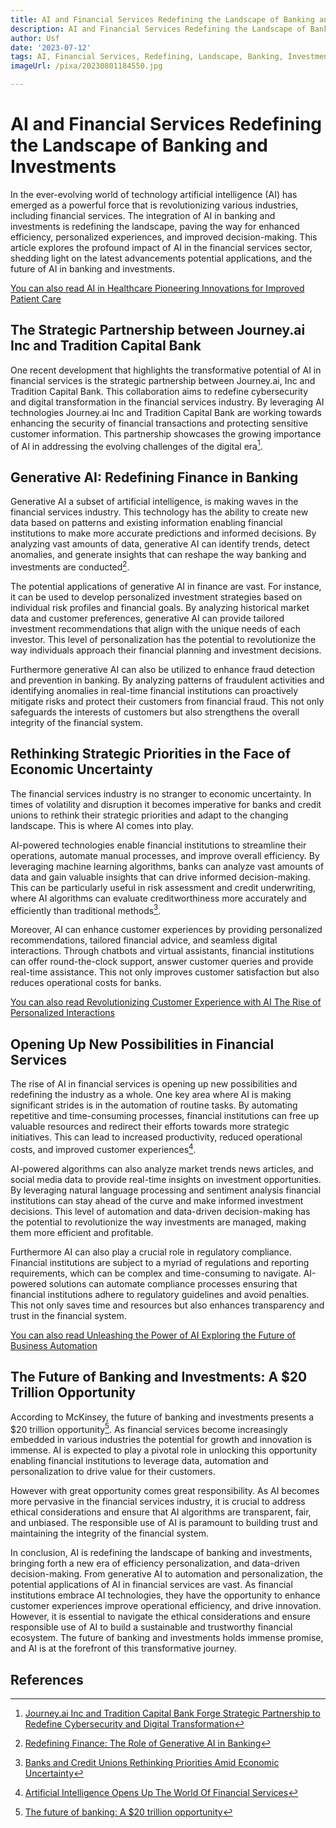 ```yaml
---
title: AI and Financial Services Redefining the Landscape of Banking and Investments
description: AI and Financial Services Redefining the Landscape of Banking and Investments
author: Usf
date: '2023-07-12'
tags: AI, Financial Services, Redefining, Landscape, Banking, Investments
imageUrl: /pixa/20230801184550.jpg

---
```

# AI and  Financial Services Redefining  the Landscape of Banking and Investments

In the ever-evolving world of  technology artificial intelligence (AI) has emerged as a powerful force that is revolutionizing various industries, including financial services. The integration of AI in banking  and investments is redefining the landscape, paving the way for enhanced efficiency, personalized experiences, and improved decision-making. This  article explores the profound impact of AI in the financial services sector, shedding light on  the latest advancements potential applications,  and the future of AI in banking and investments.

[You can also read AI in Healthcare  Pioneering Innovations for Improved Patient Care](AI%20in%20Healthcare%20Pioneering%20Innovations%20for%20Improved%20Patient%20Care)


## The Strategic Partnership between Journey.ai Inc and Tradition Capital Bank

One recent development that highlights  the transformative potential of AI in financial services is the strategic partnership between Journey.ai,  Inc and Tradition Capital Bank. This collaboration aims to redefine cybersecurity and digital transformation in the financial services industry. By leveraging AI technologies Journey.ai Inc and Tradition Capital Bank are working towards enhancing the security  of financial transactions and protecting sensitive customer information. This partnership showcases the growing importance of AI in addressing the  evolving challenges of the digital era[^1].

##  Generative AI: Redefining Finance in Banking

Generative  AI a subset of artificial intelligence,  is making waves in the financial services industry. This technology has the ability to create new data  based on patterns  and existing information enabling financial institutions to make more accurate predictions and informed decisions. By analyzing  vast amounts of data,  generative AI  can identify trends, detect anomalies, and generate insights that can reshape the way banking and investments are conducted[^2].

The potential applications of generative AI in  finance are vast.  For instance, it can be used to develop personalized investment strategies based  on individual risk profiles and financial goals. By analyzing historical market data and customer preferences, generative AI can provide tailored investment recommendations  that align  with the unique needs of each investor. This level of  personalization has the potential to revolutionize the way individuals approach their  financial planning and investment decisions.

Furthermore generative AI can also be  utilized to  enhance fraud detection and  prevention in banking. By analyzing patterns of fraudulent activities and identifying anomalies in real-time financial institutions can proactively mitigate risks and protect their customers  from financial fraud. This not  only  safeguards the  interests of  customers but also strengthens the overall integrity of the financial system.

## Rethinking Strategic Priorities in the Face of Economic Uncertainty

The financial services industry is no stranger to economic uncertainty. In times of volatility  and disruption it becomes imperative for banks and  credit unions to rethink their strategic priorities and adapt to  the changing landscape. This is where  AI comes into play.

AI-powered technologies enable financial institutions to streamline their operations,  automate manual processes, and improve overall efficiency. By leveraging machine learning algorithms, banks can analyze vast amounts of data  and gain valuable insights that can drive  informed decision-making. This can be particularly useful in risk assessment and credit underwriting, where  AI algorithms can evaluate creditworthiness more accurately and efficiently than traditional methods[^3].

Moreover, AI can enhance customer experiences by providing personalized recommendations, tailored  financial advice, and  seamless digital interactions. Through chatbots and virtual assistants, financial institutions can offer round-the-clock support, answer customer queries and provide real-time assistance. This  not only improves customer satisfaction but also reduces operational costs  for  banks.

[You can also read Revolutionizing Customer Experience with AI The Rise of Personalized Interactions](Revolutionizing%20Customer%20Experience%20with%20AI%20The%20Rise%20of%20Personalized%20Interactions)


## Opening Up New Possibilities in Financial Services

The rise of AI  in financial services is opening up new possibilities and redefining the industry as a whole. One key  area where AI is making significant strides is in the automation of routine tasks.  By automating repetitive and time-consuming processes, financial institutions  can free up valuable resources and redirect their  efforts towards more strategic initiatives. This can lead to increased productivity, reduced  operational costs,  and improved customer experiences[^4].

AI-powered algorithms  can  also  analyze market trends news articles, and social media data to provide real-time insights on investment  opportunities. By  leveraging natural language processing and sentiment analysis financial institutions can stay ahead of the curve and make informed investment  decisions.  This  level of automation and data-driven  decision-making has the potential to revolutionize the way investments are managed,  making them more efficient and profitable.

Furthermore AI can  also play a crucial role  in regulatory compliance. Financial institutions are subject to a myriad of regulations and  reporting requirements, which can be complex and time-consuming to navigate. AI-powered solutions can automate compliance processes  ensuring that financial institutions  adhere to  regulatory guidelines and avoid  penalties. This not only saves time and resources but also enhances transparency and trust in the  financial system.

[You can also read Unleashing the Power of AI Exploring the  Future of Business Automation](Unleashing%20the%20Power%20of%20AI%20Exploring%20the%20Future%20of%20Business%20Automation)


## The  Future of  Banking and Investments: A $20  Trillion  Opportunity

According to McKinsey, the future of banking and investments presents a $20 trillion opportunity[^6]. As financial services become increasingly embedded in various industries  the potential for growth and innovation  is immense. AI  is expected to play a pivotal role in unlocking this  opportunity enabling financial institutions to leverage data, automation and  personalization to drive value for their customers.

However with great opportunity comes great responsibility. As AI becomes more pervasive in the financial services industry, it is crucial to address ethical considerations and ensure  that AI  algorithms are transparent, fair, and unbiased.  The responsible use of AI is paramount to building trust  and maintaining the integrity of  the financial system.

In conclusion, AI is redefining the landscape of banking and investments, bringing forth a new era of efficiency personalization,  and data-driven decision-making. From generative AI to automation and personalization, the potential applications  of  AI in financial services are vast. As financial  institutions embrace AI technologies, they have  the opportunity to enhance customer experiences  improve operational efficiency, and drive innovation. However, it is essential to navigate the ethical  considerations and ensure responsible use of AI to build a sustainable and  trustworthy  financial ecosystem. The future of banking  and investments  holds immense promise, and AI is at the forefront of this transformative journey.

## References

[^1]: [Journey.ai  Inc and Tradition Capital  Bank Forge Strategic Partnership to Redefine  Cybersecurity and Digital Transformation](https://www.prnewswire.com/news-releases/journeyai-inc-and-tradition-capital-bank-forge-strategic-partnership-to-redefine-cybersecurity-and-digital-transformation-301853803.html)
[^2]: [Redefining  Finance: The Role of Generative AI in Banking](https://www.rebellionresearch.com/redefining-finance-the-role-of-generative-ai-in-banking)
[^3]: [Banks and Credit Unions Rethinking Priorities Amid Economic Uncertainty](https://thefinancialbrand.com/news/banking-trends-strategies/banking-industry-rethinking-strategic-priorities-amid-uncertainty-163964/)
[^4]: [Artificial Intelligence Opens  Up  The World Of Financial Services](https://www.forbes.com/sites/joemckendrick/2023/02/24/artificial-intelligence-opens-up-the-world-of-financial-services/?sh=5525605db0ee)
[^5]: [Building the AI bank of the future](https://www.mckinsey.com/~/media/mckinsey/industries/financial%20services/our%20insights/building%20the%20ai%20bank%20of%20the%20future/building-the-ai-bank-of-the-future.pdf)
[^6]: [The future of banking: A $20 trillion opportunity](https://www.mckinsey.com/industries/financial-services/our-insights/the-future-of-banks-a-20-trillion-dollar-breakup-opportunity)
[^7]: [Banking and financial services industry set to become largest investor in AI](https://www.us.jll.com/en/newsroom/banking-and-finance-industry-to-become-largest-ai-investors)